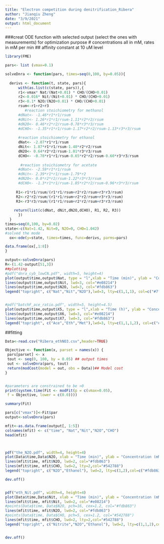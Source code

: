 ```yaml
---
title: "Electron competition during denitrification_Ribera"
author: "Jianqiu Zheng"
date: "3/9/2021"
output: html_document
---
```

###creat ODE function with selected output (select the ones with measurements) for optimization purpose
# concentrations all in mM, rates in mM per min
## affinity constant at 10 uM level

```r
library(FME)

pars<- list (vmax=0.1)

solveDnra <- function(pars, times=seq(0,100, by=0.05)){
  
  derivs <- function(t, state, pars){
      with(as.list(c(state, pars)),{
      r1<-vmax* Nat/(Nat+0.01) * CHO/(CHO+0.01)
      r2<-0.016* Nit/(Nit+0.01) * CHO/(CHO+0.01)
      r3<-0.1* N2O/(N2O+0.01) * CHO/(CHO+0.01)
      rsum<-r1+r2+r3
         #reaction stoichiometry for methanol
      #dNat<- -1.46*r1*r1/rsum
      #dNit<- 1.26*r1*r1/rsum-1.11*r2*r2/rsum
      #dN2O<- 0.46*r2*r2/rsum-0.78*r3*r3/rsum
      #dCHO<- -1.35*r1*r1/rsum-1.17*r2*r2/rsum-1.13*r3*r3/rsum
      
      #reaction stoichiometry for ethanol
      dNat<- -2.07*r1*r1/rsum
      dNit<- 1.87*r1*r1/rsum-1.48*r2*r2/rsum
      dN2O<- 0.64*r2*r2/rsum-1.01*r3*r3/rsum
      dCHO<- -0.78*r1*r1/rsum-0.65*r2*r2/rsum-0.60*r3*r3/rsum
     
       #reaction stoichiometry for acetate
      #dNat<- -2.59*r1*r1/rsum
      #dNit<- 2.39*r1*r1/rsum-1.79*r2
      #dN2O<- 0.8*r2*r2/rsum-1.22*r3*r3/rsum
      #dCHO<- -1.3*r1*r1/rsum-1.05*r2*r2/rsum-0.96*r3*r3/rsum
      
     R1<-r1*r1/rsum/(r1*r1/rsum+r2*r2/rsum+r3*r3/rsum)
     R2<-r2*r2/rsum/(r1*r1/rsum+r2*r2/rsum+r3*r3/rsum)
     R3<-r3*r3/rsum/(r1*r1/rsum+r2*r2/rsum+r3*r3/rsum)
     
    return(list(c(dNat, dNit,dN2O,dCHO), R1, R2, R3))
      })
  }
times=seq(0,100, by=0.02)
state<-c(Nat=1.42, Nit=0, N2O=0, CHO=1.042)
#solved the mode
  ox<-ode(y=state, times=times, func=derivs, parms=pars)

data.frame(ox[,1:8])
}

output<-solveDnra(pars)  
R<-(1.42-output[51,3])
##plotting
#pdf("dnra_cyb_lowCN.pdf", width=5, height=4)
plot(output$time,output$Nat, type = "l",xlab = "Time (min)", ylab = "Concentration (mM)", lwd=3,col="#7f3b08", xlim=c(0,100), ylim=c(0,2))
lines(output$time,output$Nit, lwd=3, col="#e08214")
lines(output$time,output$N2O, lwd=3, col="#fdb863")
legend("topright", c("Nat","Nit","N2O"),lwd=3, lty=c(1,1,1), col=c("#7f3b08","#e08214","#fdb863"))


#pdf("batchF_ace_ratio.pdf", width=5, height=4.5)
plot(output$time,output$X5, type = "l",xlab = "Time (h)", ylab = "Concentration (mM)", lwd=3,col="#7f3b08", xlim=c(0,200), ylim=c(0,1))
lines(output$time,output$X6, lwd=3, col="#e08214")
lines(output$time,output$X7, lwd=3, col="#fdb863")
legend("topright", c("Ace","Eth","Met"),lwd=3, lty=c(1,1,1,2), col=c("#7f3b08","#e08214","#fdb863","#8073ac"))


```

##fitting

```r


Data<-read.csv("Ribera_ethNO3.csv",header=TRUE)

Objective <- function(x, parset = names(x)) {
 pars[parset] <- x
 tout <- seq(0, 100, by = 0.05) ## output times
 out <- solveDnra(pars, tout)
 return(modCost(model = out, obs = Data))## Model cost
}


#parameters are constrained to be >0
print(system.time(Fit <- modFit(p = c(vmax=0.05),
 f = Objective, lower = c(0.0))))

summary(Fit)

```


```r

pars[c("vmax")]<-Fit$par
output<-solveDnra(pars)  

mfit<-as.data.frame(output[, 1:5])
colnames(mfit) <- c("time", "Nat","Nit","N2O","CHO")
head(mfit)



pdf("the_N2O.pdf", width=4, height=4)
plot(Data$time,Data$N2O, xlab = "Time (min)", ylab = "Concentration (mM)", pch=16, cex=1.2,col="#fdb863", xlim=c(0,30), ylim=c(0,2))
lines(mfit$time, mfit$N2O, lwd=2, col="#fdb863")
lines(mfit$time, mfit$CHO, lwd=2, lty=2,col="#542788")
legend("topright", c("N2O","Ethanol"), lwd=2, lty=c(1,2),col=c("#fdb863","#542788"))

dev.off()


pdf("eth_Nit.pdf", width=4, height=4)
plot(Data$time,Data$Nit, xlab = "Time (min)", ylab = "Concentration (mM)", pch=16, cex=1.2,col="#e08214", xlim=c(0,100), ylim=c(0,2))
lines(mfit$time, mfit$Nit, lwd=2, col="#e08214")
#points(Data$time, Data$N2O, pch=16, cex=1.2, col="#fdb863")
lines(mfit$time, mfit$N2O, lwd=2, col="#fdb863")
#points(Data$time, Data$CHO, pch=5, cex=1.2, col="#542788")
lines(mfit$time, mfit$CHO, lwd=2, lty=2,col="#542788")
legend("topright", c("Nitrite","N2O","Ethanol"), lwd=2, lty=c(1,1,2),col=c("#e08214","#fdb863","#542788"))


dev.off()

```




